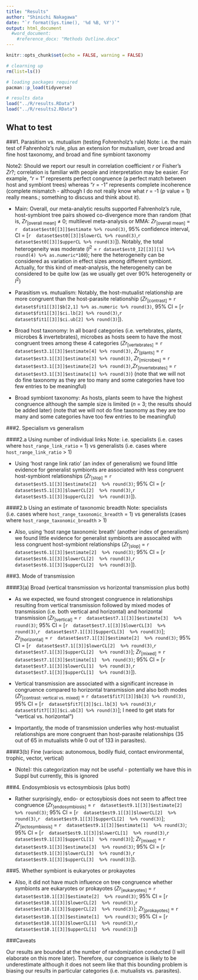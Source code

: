 ```yaml
---
title: "Results"
author: "Shinichi Nakagawa"
date: "`r format(Sys.time(), '%d %B, %Y')`"
output: html_document
  #word_document: 
    #reference_docx: "Methods Outline.docx"
---
```


```r
knitr::opts_chunk$set(echo = FALSE, warning = FALSE)

# clearning up
rm(list=ls())

# loading packages required
pacman::p_load(tidyverse)

# results data
load("../R/results.RData")  
load("../R/results2.RData")  

```

## What to test

###1. Parasitism vs. mutualism (testing Fohrenholz's rule)
Note: i.e. the main test of Fahrenholz’s rule, plus an extension for mutualism, over broad and fine host taxonomy, and broad and fine symbiont taxonomy

Note2: Should we report our result in correlation coefficient *r* or Fisher's *Zr*?; correlation is familiar with people and interpretation may be easier. For example, "*r* = 1" represents perfect congruence (a perfect match between host and symbiont trees) whereas "*r* = -1" represents complete incoherence (complete mismatch - although I do not really know what *r* = -1 (*p* value = 1) really means.; something to discuss and think about it).

  + Main: Overall, our meta-analytic results supported Fahrenholz's rule, host-symbiont tree pairs showed co-divergence more than random (that is, *Zr*~[overall mean]~ $\neq$ 0; multilevel meta-analysis or MMA: *Zr*~[overall mean]~ = `r  dataset$est0[[3]]$estimate %>% round(3)`, 95% confidence interval, CI = [`r  dataset$est0[[3]]$lowerCL %>% round(3)`,`r  dataset$est0[[3]]$upperCL %>% round(3)`]). Notably, the total heterogeneity was moderate (*I*^2^ = `r dataset$est0_I2[[3]][1] %>%  round(4) %>% as.numeric*100`); here the heterogeneity can be considered as variation in effect sizes among different symbiont. Actually, for this kind of meat-analysis, the heterogeneity can be considered to be quite low (as we usually get over 90% heterogeneity or *I*^2^)
  
  <!--- TODO - talk about heterogeneity.....--->
 
  + Parasitism vs. mutualism: Notably, the host-mutualist relationship are more congruent than the host-parasite relationship (*Zr*~[contrast]~ = `r dataset$fit1[[3]]$b[2,1] %>% as.numeric %>% round(3)`, 95% CI = [`r  dataset$fit1[[3]]$ci.lb[2] %>% round(3)`,`r  dataset$fit1[[3]]$ci.ub[2] %>% round(3)`]). 
  
<!--- TODO - need to make a function to extract contrasts --->
<!--- TODO - actually, we may need to rerun the main model without the observational level --->
 
  + Broad host taxonomy: In all board categories (i.e. vertebrates, plants, microbes & invertebrates), microbes as hosts seem to have the most congruent trees among these 4 categories (*Zr*~[vertebrates]~ = `r dataset$est3.1[[3]]$estimate[4] %>% round(3)`, *Zr*~[plants]~ = `r dataset$est3.1[[3]]$estimate[3] %>% round(3)`, *Zr*~[microbes]~ = `r dataset$est3.1[[3]]$estimate[2] %>% round(3)`,*Zr*~[invertebrates]~ = `r dataset$est3.1[[3]]$estimate[1] %>% round(3)`) (note that we will not do fine taxonomy as they are too many and some categories have too few entries to be meaningful)
  
  + Broad symbiont taxonomy: As hosts, plants seem to have the highest congruence although the sample size is limited (*n* = 3; the results should be added later) (note that we will not do fine taxonomy as they are too many and some categories have too few entries to be meaningful)

<!--- TODO - Proccessing file needs to be updated to include Board symbiont  --->

###2. Specialism vs generalism

####2.a Using number of individual links 
Note: i.e. specialists (i.e. cases where `host_range_link_ratio` = 1) vs generalists (i.e. cases where `host_range_link_ratio` > 1)

  + Using 'host range link ratio' (an index of generalism) we found little evidence for generalist symbionts are associated with less congruent host-symbiont relationships (*Zr*~[slop]~ = `r  dataset$est5.1[[3]]$estimate[2]  %>% round(3)`; 95% CI = [`r  dataset$est5.1[[3]]$lowerCL[2]  %>% round(3)`,`r  dataset$est5.1[[3]]$upperCL[2]  %>% round(3)`]). 

####2.b Using an estimate of taxonomic breadth 
Note: specialists (i.e. cases where `host_range_taxonomic_breadth` = 1) vs generalists (cases where `host_range_taxonomic_breadth` > 1)

  + Also, using 'host range taxonomic breath' (another index of generalism) we found little evidence for generalist symbionts are assocaited with less congruent host-symbiont relationships (*Zr*~[slop]~ = `r  dataset$est6.1[[3]]$estimate[2]  %>% round(3)`; 95% CI = [`r  dataset$est6.1[[3]]$lowerCL[2]  %>% round(3)`,`r  dataset$est6.1[[3]]$upperCL[2]  %>% round(3)`]). 

###3. Mode of transmission

####3(a) Broad (vertical transmission vs horizontal transmission plus both)
  
 + As we expected, we found strongest congruence in relationships resulting from vertical transmission followed by mixed modes of transmission (i.e. both vertical and horizontal) and horizontal transmission (*Zr*~[vertical]~ = `r  dataset$est7.1[[3]]$estimate[3]  %>% round(3)`; 95% CI = [`r  dataset$est7.1[[3]]$lowerCL[3]  %>% round(3)`,`r  dataset$est7.1[[3]]$upperCL[3]  %>% round(3)`]; *Zr*~[horizontal]~ = `r  dataset$est7.1[[3]]$estimate[2]  %>% round(3)`; 95% CI = [`r  dataset$est7.1[[3]]$lowerCL[2]  %>% round(3)`,`r  dataset$est7.1[[3]]$upperCL[2]  %>% round(3)`]; *Zr*~[mixed]~ = `r  dataset$est7.1[[3]]$estimate[1]  %>% round(3)`; 95% CI = [`r  dataset$est7.1[[3]]$lowerCL[1]  %>% round(3)`,`r  dataset$est7.1[[3]]$upperCL[1]  %>% round(3)`]).  
 
 + Vertical transmission are associated with a significant increase in congruence compared to horizontal transmission and also both modes (*Zr*~[contrast: vertical vs. mixed]~ = `r dataset$fit7[[3]]$b[3] %>% round(3)`, 95% CI = [`r  dataset$fit7[[3]]$ci.lb[3] %>% round(3)`,`r  dataset$fit7[[3]]$ci.ub[3] %>% round(3)`]; I need to get stats for "vertical vs. horizontal")
 
 + Importantly, the mode of transmission underlies why host-mutualist relationships are more congruent than host-parasite relationships (35 out of 65 in mutualists while 0 out of 133 in parasites).
 
<!--- TODO - Probably this is where we need to do SEM or Path analysis to show the casual relationship between the model of transmission and congruence  --->
 
<!--- TODO - We probably need to do some sort of model selection and model averaging procedure!; the model with types of symbiosis and model of transmission - where parasite vs. mutualist becomes non-sig  --->

####3(b) Fine (various:  autonomous, bodily fluid, contact environmental, trophic, vector, vertical) 

 + (Note): this categorization may not be useful - potentially we have this in Suppl but currently, this is ignored

###4. Endosymbiosis vs ectosymbiosis (plus both)

 + Rather surprisingly, endo- or ectosybiosis does not seem to affect tree congruence (*Zr*~[endosymbiosis]~ = `r  dataset$est9.1[[3]]$estimate[2]  %>% round(3)`; 95% CI = [`r  dataset$est9.1[[3]]$lowerCL[2]  %>% round(3)`,`r  dataset$est9.1[[3]]$upperCL[2]  %>% round(3)`]; *Zr*~[ectosymbiosis]~ = `r  dataset$est9.1[[3]]$estimate[1]  %>% round(3)`; 95% CI = [`r  dataset$est9.1[[3]]$lowerCL[1]  %>% round(3)`,`r  dataset$est9.1[[3]]$upperCL[1]  %>% round(3)`]; *Zr*~[mixed]~ = `r  dataset$est9.1[[3]]$estimate[3]  %>% round(3)`; 95% CI = [`r  dataset$est9.1[[3]]$lowerCL[3]  %>% round(3)`,`r  dataset$est9.1[[3]]$upperCL[3]  %>% round(3)`]). 

###5. Whether symbiont is eukaryotes or prokayotes

 + Also, it did not have much influence on tree congruence whether symbionts are eukaryotes or prokayotes (*Zr*~[eukaryotes]~ = `r  dataset$est10.1[[3]]$estimate[2]  %>% round(3)`; 95% CI = [`r  dataset$est10.1[[3]]$lowerCL[2]  %>% round(3)`,`r  dataset$est10.1[[3]]$upperCL[2]  %>% round(3)`]; *Zr*~[prokayotes]~ = `r  dataset$est10.1[[3]]$estimate[1]  %>% round(3)`; 95% CI = [`r  dataset$est10.1[[3]]$lowerCL[1]  %>% round(3)`,`r  dataset$est10.1[[3]]$upperCL[1]  %>% round(3)`])
  
###Caveats

Our results are bounded at the number of randomization conducted (I will elaborate on this more later). Therefore, our congruence is likely to be underestimate although it does not seem like that this bounding problem is biasing our results in particular categories (i.e. mutualists vs. parasites).


<!--- --->